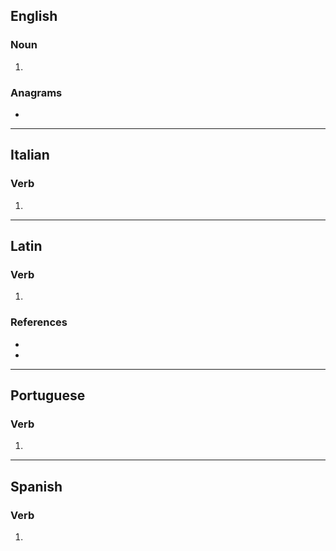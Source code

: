 {{also|séquestra|seqüestra}}
==English==

===Noun===
{{head|en|noun form}}

# {{plural of|en|sequestrum}}

===Anagrams===
* {{anagrams|en|a=aeeqrsstu|set square}}

----

==Italian==

===Verb===
{{head|it|verb form}}

# {{inflection of|it|sequestrare||3|s|pres|indc|;|2|s|impr}}

----

==Latin==

===Verb===
{{la-verb-form|sequestrā}}

# {{inflection of|la|sequestrō||2|s|pres|actv|impr}}

===References===
* {{R:L&S}}
* {{R:Gaffiot}}

----

==Portuguese==

===Verb===
{{head|pt|verb form}}

# {{pt-verb-form-of|sequestrar}}

----

==Spanish==

===Verb===
{{head|es|verb form}}

# {{es-verb form of|sequestrar}}
